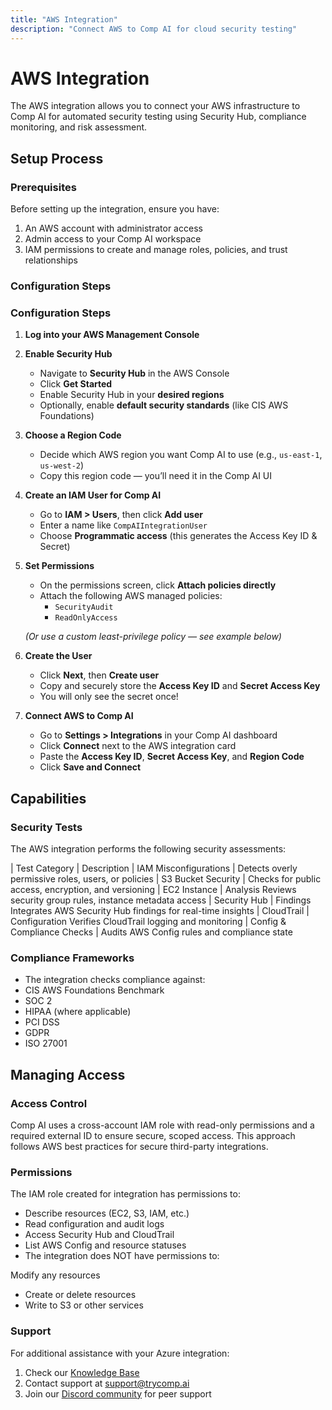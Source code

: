 ```yaml
---
title: "AWS Integration"
description: "Connect AWS to Comp AI for cloud security testing"
---
```


# AWS Integration

The AWS integration allows you to connect your AWS infrastructure to Comp AI for automated security testing using Security Hub, compliance monitoring, and risk assessment.

## Setup Process

### Prerequisites

Before setting up the integration, ensure you have:

1. An AWS account with administrator access
2. Admin access to your Comp AI workspace
3. IAM permissions to create and manage roles, policies, and trust relationships

### Configuration Steps

### Configuration Steps

1. **Log into your AWS Management Console**

2. **Enable Security Hub**

   - Navigate to **Security Hub** in the AWS Console
   - Click **Get Started**
   - Enable Security Hub in your **desired regions**
   - Optionally, enable **default security standards** (like CIS AWS Foundations)

3. **Choose a Region Code**

   - Decide which AWS region you want Comp AI to use (e.g., `us-east-1`, `us-west-2`)
   - Copy this region code — you’ll need it in the Comp AI UI

4. **Create an IAM User for Comp AI**

   - Go to **IAM > Users**, then click **Add user**
   - Enter a name like `CompAIIntegrationUser`
   - Choose **Programmatic access** (this generates the Access Key ID & Secret)

5. **Set Permissions**

   - On the permissions screen, click **Attach policies directly**
   - Attach the following AWS managed policies:
     - `SecurityAudit`
     - `ReadOnlyAccess`

   _(Or use a custom least-privilege policy — see example below)_

6. **Create the User**

   - Click **Next**, then **Create user**
   - Copy and securely store the **Access Key ID** and **Secret Access Key**
   - You will only see the secret once!

7. **Connect AWS to Comp AI**
   - Go to **Settings > Integrations** in your Comp AI dashboard
   - Click **Connect** next to the AWS integration card
   - Paste the **Access Key ID**, **Secret Access Key**, and **Region Code**
   - Click **Save and Connect**

## Capabilities

### Security Tests

The AWS integration performs the following security assessments:

| Test Category | Description
| IAM Misconfigurations | Detects overly permissive roles, users, or policies
| S3 Bucket Security | Checks for public access, encryption, and versioning
| EC2 Instance | Analysis Reviews security group rules, instance metadata access
| Security Hub | Findings Integrates AWS Security Hub findings for real-time insights
| CloudTrail | Configuration Verifies CloudTrail logging and monitoring
| Config & Compliance Checks | Audits AWS Config rules and compliance state

### Compliance Frameworks

- The integration checks compliance against:
- CIS AWS Foundations Benchmark
- SOC 2
- HIPAA (where applicable)
- PCI DSS
- GDPR
- ISO 27001

## Managing Access

### Access Control

Comp AI uses a cross-account IAM role with read-only permissions and a required external ID to ensure secure, scoped access. This approach follows AWS best practices for secure third-party integrations.

### Permissions

The IAM role created for integration has permissions to:

- Describe resources (EC2, S3, IAM, etc.)
- Read configuration and audit logs
- Access Security Hub and CloudTrail
- List AWS Config and resource statuses
- The integration does NOT have permissions to:

Modify any resources

- Create or delete resources
- Write to S3 or other services

### Support

For additional assistance with your Azure integration:

1. Check our [Knowledge Base](https://help.trycomp.ai/azure-integration)
2. Contact support at [support@trycomp.ai](mailto:support@trycomp.ai)
3. Join our [Discord community](https://discord.gg/compai) for peer support
